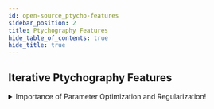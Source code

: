 ```yaml
---
id: open-source_ptycho-features
sidebar_position: 2
title: Ptychography Features
hide_table_of_contents: true
hide_title: true
---
```





<OutlineImageLight width="240px" height="60px" className="outline-header"/>

## Iterative Ptychography Features

<Tabs Lazy>
  <TabItem value="reconstruction-algorithms" label="Reconstruction Algorithms" default>
    <PtychoFeature01 width="90%" height="100%"/>
  </TabItem>
  <TabItem value="partial-coherence" label="Partial Coherence">
    <PtychoFeature03 width="85%" height="100%"/>
  </TabItem>
  <TabItem value="thick-samples" label="Thick Samples">
    <PtychoFeature04 width="100%" height="100%"/>
  </TabItem>
  <TabItem value="probe-regularizations" label="Probe Regularizations">
    <PtychoFeature02 width="75%" height="100%"/>
  </TabItem>

</Tabs>

<details>
  <summary>Importance of Parameter Optimization and Regularization!</summary>
  <ImportanceRegularization width = "80%" height= "100%"/>
  Few-layer hBN sample from Dana Byrne and Dr. Frances Allen, UCB & NCEM  
  Imaging and reconstruction from Dr. Stephanie Ribet, NCEM
</details>
